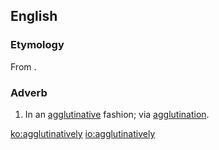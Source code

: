 ==English==

===Etymology===
From {{suffix|agglutinative|ly|lang=en}}.

===Adverb===
{{en-adv}}

# In an [[agglutinative]] fashion; via [[agglutination]].

[[ko:agglutinatively]]
[[io:agglutinatively]]